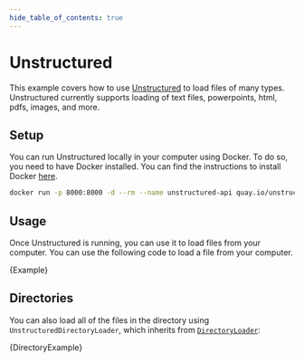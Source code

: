 ```yaml
---
hide_table_of_contents: true
---
```


# Unstructured

This example covers how to use [Unstructured](docs/ecosystem/unstructured) to load files of many types. Unstructured currently supports loading of text files, powerpoints, html, pdfs, images, and more.

## Setup

You can run Unstructured locally in your computer using Docker. To do so, you need to have Docker installed. You can find the instructions to install Docker [here](https://docs.docker.com/get-docker/).

```bash
docker run -p 8000:8000 -d --rm --name unstructured-api quay.io/unstructured-io/unstructured-api:latest --port 8000 --host 0.0.0.0
```

## Usage

Once Unstructured is running, you can use it to load files from your computer. You can use the following code to load a file from your computer.


<CodeBlock language="typescript">{Example}</CodeBlock>

## Directories

You can also load all of the files in the directory using `UnstructuredDirectoryLoader`, which inherits from [`DirectoryLoader`](./directory):


<CodeBlock language="typescript">{DirectoryExample}</CodeBlock>
